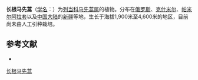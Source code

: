{{Speciesbox
| name = 长根马先蒿
| status = 
| status_system = 
| image =
| genus = Pedicularis
| species = dolichorrhiza
| authority = Schrenk
}}

'''长根马先蒿'''（[[学名|学名]]：{{lang|la|''Pedicularis dolichorrhiza''}}）为[[列当科|列当科]][[马先蒿属|马先蒿属]]的植物。分布在[[俄罗斯|俄罗斯]]、[[克什米尔|克什米尔]]、[[帕米尔阿拉套|帕米尔阿拉套]]以及[[中国大陆|中国大陆]]的[[新疆|新疆]]等地，生长于海拔1,900米至4,600米的地区，目前尚未由人工引种栽培。

== 参考文献 ==
<div class="references-small">
* {{cite web| url =http://www.bioinfo.cn/db05/KmzwSpecies.php?action=view&id=21295| title =长根马先蒿| work =《中国高等植物数据库全库》| publisher =中国科学院微生物研究所| author =昆明植物研究所| accessdate =2009-02-25| deadurl =yes| archiveurl =https://web.archive.org/web/20160305053221/http://www.bioinfo.cn/db05/KmzwSpecies.php?action=view&id=21295| archivedate =2016-03-05}}
</div>
{{Taxonbar|from=Q15231095}}

[[Category:马先蒿属|长根马先蒿]]


{{植物小作品}}